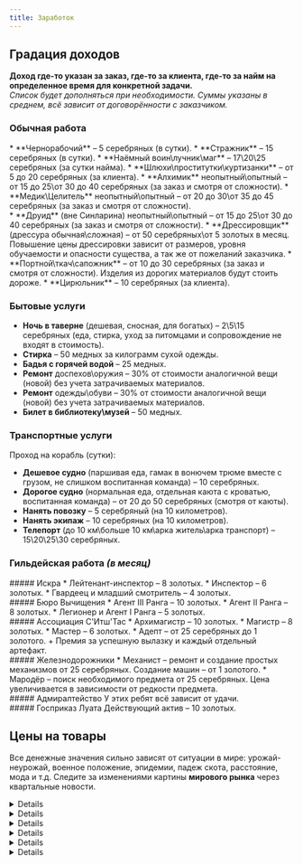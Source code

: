 ```yaml
---
title: Заработок
---
```


<ButtonCover src="pic.jpg" title="Заработок" authorHref="https://www.artstation.com/spirit" author="Grigory Lebidko"/>

## Градация доходов
**Доход где-то указан за заказ, где-то за клиента, где-то за найм на определенное время для конкретной задачи.**  
*Список будет дополняться при необходимости. Суммы указаны в среднем, всё зависит от договорённости с заказчиком.*

### Обычная работа
<Board columns={2}>
    <div>
    * **Чернорабочий** – 5 серебряных (в сутки).
    * **Стражник** – 15 серебряных (в сутки).
    * **Наёмный воин\лучник\маг** – 17\20\25 серебряных (за сутки найма).
    * **Шлюхи\проститутки\куртизанки** – от 5 до 20 серебряных (за клиента).
    * **Алхимик** неопытный\опытный – от 15 до 25\от 30 до 40 серебряных (за заказ и смотря от сложности).
    * **Медик\Целитель** неопытный\опытный – от 20 до 30\от 35 до 45 серебряных (за заказ и смотря от сложности).
    </div>
    <div>
    * **Друид** (вне Синларина) неопытный\опытный – от 15 до 25\от 30 до 40 серебряных (за заказ и смотря от сложности).
    * **Дрессировщик** (дрессура обычная\сложная) – от 50 серебряных\от 5 золотых в месяц. Повышение цены дрессировки зависит от размеров, уровня обучаемости и опасности существа, а так же от пожеланий заказчика.
    * **Портной\ткач\сапожник** – от 10 до 30 серебряных (за заказ и смотря от сложности). Изделия из дорогих материалов будут стоить дороже.
    * **Цирюльник** – 10 серебряных (за клиента).
    </div>
</Board>

<NiheriaRuler/>

### Бытовые услуги
* **Ночь в таверне** (дешевая, сносная, для богатых) – 2\5\15 серебряных (еда, стирка, уход за питомцами и сопровождение не входят в стоимость).
* **Стирка** – 50 медных за килограмм сухой одежды.
* **Бадья с горячей водой** – 25 медных.
* **Ремонт** доспехов\оружия – 30% от стоимости аналогичной вещи (новой) без учета затрачиваемых материалов.
* **Ремонт** одежды\обуви – 30% от стоимости аналогичной вещи (новой) без учета затрачиваемых материалов.
* **Билет в библиотеку\музей** – 50 медных.

### Транспортные услуги
Проход на корабль (сутки):
* **Дешевое судно** (паршивая еда, гамак в вонючем трюме вместе с грузом, не слишком воспитанная команда) – 10 серебряных.
* **Дорогое судно** (нормальная еда, отдельная каюта с кроватью, воспитанная команда) – от 20 до 50 серебряных (смотря от каюты).
* **Нанять повозку** – 5 серебряный (на 10 километров).
* **Нанять экипаж** – 10 серебряных (на 10 километров).
* **Телепорт** (до 10 км\больше 10 км\арка житель\арка транспорт) – 15\20\25\30 серебряных.

<NiheriaRuler/>

### Гильдейская работа <i>(в месяц)</i>
<Board columns={2}>
<div>
##### Искра
* Лейтенант-инспектор – 8 золотых.  
* Инспектор – 6 золотых.  
* Гвардеец и младший смотритель – 4 золотых.  
</div>

<div>
##### Бюро Вычищения
* Агент III Ранга – 10 золотых.  
* Агент II Ранга – 8 золотых.  
* Легионер и Агент I Ранга – 5 золотых.  
</div>

<div>
##### Ассоциация С'Итш'Тас
* Архимагистр – 10 золотых.  
* Магистр – 8 золотых.  
* Мастер – 6 золотых.
* Адепт – от 25 серебряных до 1 золотого. + Премия за успешную вылазку и каждый отдельный артефакт.
</div>

<div>
##### Железнодорожники
* Механист – ремонт и создание простых механизмов от 25 серебряных. Создание машин – от 1 золотого.
* Мародёр – поиск необходимого предмета от 25 серебряных. Цена увеличивается в зависимости от редкости предмета.
</div>

<div>
##### Адмиралтейство
У этих ребят всё зависит от удачи.
</div>

<div>
##### Госприказ Луата
Действующий актив – 10 золотых.
</div>
</Board>

<NiheriaRuler/>

## Цены на товары
Все денежные значения сильно зависят от ситуации в мире: урожай-неурожай, военное положение, эпидемии, падеж скота, расстояние, мода и т.д. Следите за изменениями картины **мирового рынка** через квартальные новости.

<Details summary="Продукты питания">
### Продукты питания
*Цена увеличивается в зависимости от разнообразия и количества продуктов.*  
**В деревне** (похлебки, хлеб, рыба, картошка, капуста, брага и т.д.) - от 5 до 20 медяков на один прием пищи.  
**В городе** (мясо, супы, фрукты, десерты, вино, эль, кофе, чай) - от 2 до 10 серебряных на один прием пищи.  
**Деликатесы** (угощения на столах знати, заморские блюда, редкие фрукты, блюда от мировых мастеров кулинарии) - минимум 30 серебряных на один прием пищи.  
</Details>

<Details summary="Оружие ближнего боя">
### Оружие ближнего боя
*Цена увеличивается в зависимости от качества и сложности изделия.*  
**Оружие ополченцев: переделанные из сельхозинвентаря и выкованные в деревенских кузнях** гизармы, пики, топоры, боевые ножи, цепы, булавы, моргенштерны, годендаги - от 30 медных до 10 серебряных.  
**Армейское оружие\оружие стражи, произведенное в лицензированных мастерских:** мечи различной длины, сабли, кинжалы, древковое оружие в ассортименте, шестоперы, чеканы - от 10 серебряных до 1 золотого.  
**Эксклюзивное оружие известных мастеров, из качественных материалов и\или с украшениями:** мечи, шпаги, сабли, булавы, шестоперы, чеканы, кинжалы - от 1 до 5 золотых. В случае инкрустации драгоценными металлами и камнями цена вырастает в несколько раз.
</Details>

<Details summary="Оружие дальнего боя">
### Оружие дальнего боя
*Цена увеличивается в зависимости от качества и сложности изделия.*  
**Охотничьи луки и арбалеты**, не пробивающие среднюю и тяжелую броню - от 5 серебряных до 15 серебряных.  
**Большие луки и рычажные арбалеты**, берущие средние доспехи, но не более - от 15 серебряных до 1 золотого.  
**Композитные луки и арбалеты** с воротом против тяжёлой брони - от 1 золотого до 5 золотых.  
**Дополнительно:**  
Тетива из сухожилий - 10 медных, шелковая - 1 серебряный.  
Стрела обычная (десяток) - 2 серебряных, бронебойная - 5 серебряных.  
Колчан - от 1 до 10 серебряных.  

**Огнестрельное оружие:**  
Кремневое ружьё (без украшений) - от 5 до 10 золотых, пистолет - от 3 до 7 золотых.  
Фитильный мушкет (без украшений) - от 2 до 5 золотых.  
**Дополнительно:**  
Свинцовые пули (20 шт) - 5 серебряных.  
Порох на 20 выстрелов - 15 серебряных.  
Фитиль (1 моток примерно на день боя) - 3 серебряных.  
Кремень запасной - 25 медных.  
</Details>

<Details summary="Доспехи">
### Доспехи
*Цена увеличивается в зависимости от качества и сложности изделия.*  
**Дешёвые доспехи:**  
Стеганный гамбезон (самостоятельный или поддоспешник) - от 10 до 30 серебряных.  
Кожаная кираса - 25 серебряных.  
Кожаные наплечники, наручи, поножи, рукавицы - от 10 до 25 серебряных.  
Дублет под латы с кольчужными вставками в местах сочленений - 15-40 серебряных.  
Капалин, простой салад, морион, каска - от 25 серебряных до 1 золотого.  
Деревянный щит, от баклера до павезы - 15 серебряных - 1 золотой.  

**Доспехи средней категории:**  
Кольчужный хауберк с капюшоном и чулками - 3 золотых.  
Короткая кольчуга - 1 золотой.  
Бригантина со стальными пластинами - 2 золотых.  
Латные перчатки (пара) - 1 золотая.  
Стальная кираса - 2 золотых.  
Элементы латной брони: наплечники налокотники, наколенники, наручи, набедренники, горжет, бувигер - по 1,5 золотых за штуку.  
Стальные щиты: баклер, рондаш, траншейный щит - от 1 до 5 золотых.  
Шлемы с забралом - от 1 до 3 золотых.  

**Дорогая категория доспехов:**  
Полулаты в комплекте, чёрные - 5 золотых.  
Латы три четверти - 10 золотых.  
Полные латы - 15 золотых.  
Полностью украшенные и полированные латы увеличивают стоимость на 50%.  
</Details>

<Details summary="Питомцы">
### Питомцы
*Цена увеличивается в зависимости от затрат на содержание и редкости существа. Породистые или боевые стоят в три-четыре раза больше.*  
**Мелкие питомцы и скот** (ручные крысы, коты, дворняги, попугаи, овцы, козы и т.д.) - от 40 медных до 10 серебряных.  
**Полезные питомцы** (охотничьи псы, верховые животные, крупный скот) - от 1 до 5 золотых.  
**Экзотические питомцы** (выдрессированные нёхи, дракониды, редкие существа, обладающие определенными способностями (например, грифоны)) - от 10 до 50 золотых.  
</Details>

<Details summary="Сырьё">
### Сырьё
*Цена увеличивается в зависимости от размера куска кожи или меха и трудности добычи.*  
**Пушнина\кожа** (мелких травоядных (зайцы, олени), крупных (коровы, олени), мелких хищников (бобры, лисы, волки), крупных (медведи), нёхов) - от 3 серебряных до 4 золотых за штуку.  
**Строительное сырье\металлы** (обработанная древесина (доски, сваи), строительный камень, мрамор, щебень, драгоценные металлы) - от 20 серебряных до 10 золотых за поставку. Поставка - материал для работы на площади в один-два квадратных метра. Возможен торг.  
**Прочее сырье** - (уголь, торф, горючие смеси и т.д.) - от 2 серебряных до 2 золотых за килограмм\литр.  
</Details>